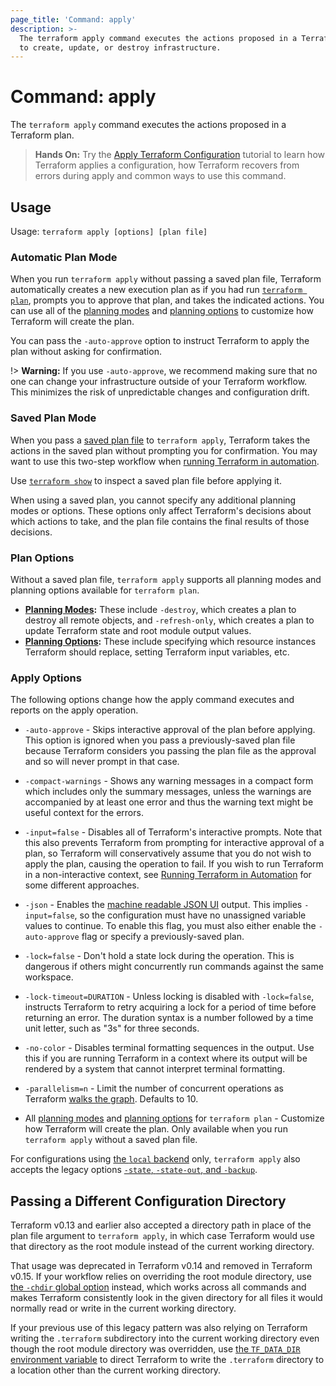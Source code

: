 ```yaml
---
page_title: 'Command: apply'
description: >-
  The terraform apply command executes the actions proposed in a Terraform plan
  to create, update, or destroy infrastructure.
---
```


# Command: apply

The `terraform apply` command executes the actions proposed in a Terraform
plan.

> **Hands On:** Try the [Apply Terraform Configuration](/terraform/tutorials/cli/apply?utm_source=WEBSITE&utm_medium=WEB_IO&utm_offer=ARTICLE_PAGE&utm_content=DOCS) tutorial to learn how Terraform applies a configuration, how Terraform recovers from errors during apply and common ways to use this command.

## Usage

Usage: `terraform apply [options] [plan file]`



### Automatic Plan Mode

When you run `terraform apply` without passing a saved plan file, Terraform automatically creates a new execution plan as if you had run [`terraform plan`](/terraform/cli/commands/plan), prompts you to approve that plan, and takes the indicated actions. You can use all of the [planning modes](/terraform/cli/commands/plan#planning-modes) and
[planning options](/terraform/cli/commands/plan#planning-options) to customize how Terraform will create the plan.

You can pass the `-auto-approve` option to instruct Terraform to apply the plan without asking for confirmation.

!> **Warning:** If you use `-auto-approve`, we recommend making sure that no one can change your infrastructure outside of your Terraform workflow. This minimizes the risk of unpredictable changes and configuration drift.

### Saved Plan Mode

When you pass a [saved plan file](/terraform/cli/commands/plan#out-filename) to `terraform apply`, Terraform takes the actions in the saved plan without prompting you for confirmation. You may want to use this two-step workflow when [running Terraform in automation](/terraform/tutorials/automation/automate-terraform?utm_source=WEBSITE&utm_medium=WEB_IO&utm_offer=ARTICLE_PAGE&utm_content=DOCS).

Use [`terraform show`](/terraform/cli/commands/show) to inspect a saved plan file before applying it.

When using a saved plan, you cannot specify any additional planning modes or options. These options only affect Terraform's decisions about which
actions to take, and the plan file contains the final results of those
decisions.

### Plan Options

Without a saved plan file, `terraform apply` supports all planning modes and planning options available for `terraform plan`.

-  **[Planning Modes](/terraform/cli/commands/plan#planning-modes):** These include `-destroy`, which creates a plan to destroy all remote objects, and `-refresh-only`, which creates a plan to update Terraform state and root module output values.
- **[Planning Options](/terraform/cli/commands/plan#planning-options):** These include specifying which resource instances Terraform should replace, setting Terraform input variables, etc.

### Apply Options

The following options change how the apply command executes and reports on the apply operation.

- `-auto-approve` - Skips interactive approval of the plan before applying. This
  option is ignored when you pass a previously-saved plan file because
  Terraform considers you passing the plan file as the approval and so
  will never prompt in that case.

- `-compact-warnings` - Shows any warning messages in a compact form which
  includes only the summary messages, unless the warnings are accompanied by
  at least one error and thus the warning text might be useful context for
  the errors.

- `-input=false` - Disables all of Terraform's interactive prompts. Note that
  this also prevents Terraform from prompting for interactive approval of a
  plan, so Terraform will conservatively assume that you do not wish to
  apply the plan, causing the operation to fail. If you wish to run Terraform
  in a non-interactive context, see
  [Running Terraform in Automation](/terraform/tutorials/automation/automate-terraform?utm_source=WEBSITE&utm_medium=WEB_IO&utm_offer=ARTICLE_PAGE&utm_content=DOCS) for some
  different approaches.

- `-json` - Enables the [machine readable JSON UI][machine-readable-ui] output.
  This implies `-input=false`, so the configuration must have no unassigned
  variable values to continue. To enable this flag, you must also either enable
  the `-auto-approve` flag or specify a previously-saved plan.

  [machine-readable-ui]: /terraform/internals/machine-readable-ui

- `-lock=false` - Don't hold a state lock during the operation. This is
  dangerous if others might concurrently run commands against the same
  workspace.

- `-lock-timeout=DURATION` - Unless locking is disabled with `-lock=false`,
  instructs Terraform to retry acquiring a lock for a period of time before
  returning an error. The duration syntax is a number followed by a time
  unit letter, such as "3s" for three seconds.

- `-no-color` - Disables terminal formatting sequences in the output. Use this
  if you are running Terraform in a context where its output will be
  rendered by a system that cannot interpret terminal formatting.

- `-parallelism=n` - Limit the number of concurrent operations as Terraform
  [walks the graph](/terraform/internals/graph#walking-the-graph). Defaults to
  10\.

- All [planning modes](/terraform/cli/commands/plan#planning-modes) and
[planning options](/terraform/cli/commands/plan#planning-options) for
`terraform plan` - Customize how Terraform will create the plan. Only available when you run `terraform apply` without a saved plan file.

For configurations using
[the `local` backend](/terraform/language/settings/backends/local) only,
`terraform apply` also accepts the legacy options
[`-state`, `-state-out`, and `-backup`](/terraform/language/settings/backends/local#command-line-arguments).

## Passing a Different Configuration Directory

Terraform v0.13 and earlier also accepted a directory path in place of the
plan file argument to `terraform apply`, in which case Terraform would use
that directory as the root module instead of the current working directory.

That usage was deprecated in Terraform v0.14 and removed in Terraform v0.15.
If your workflow relies on overriding the root module directory, use
[the `-chdir` global option](/terraform/cli/commands#switching-working-directory-with-chdir)
instead, which works across all commands and makes Terraform consistently look
in the given directory for all files it would normally read or write in the
current working directory.

If your previous use of this legacy pattern was also relying on Terraform
writing the `.terraform` subdirectory into the current working directory even
though the root module directory was overridden, use
[the `TF_DATA_DIR` environment variable](/terraform/cli/config/environment-variables#tf_data_dir)
to direct Terraform to write the `.terraform` directory to a location other
than the current working directory.
